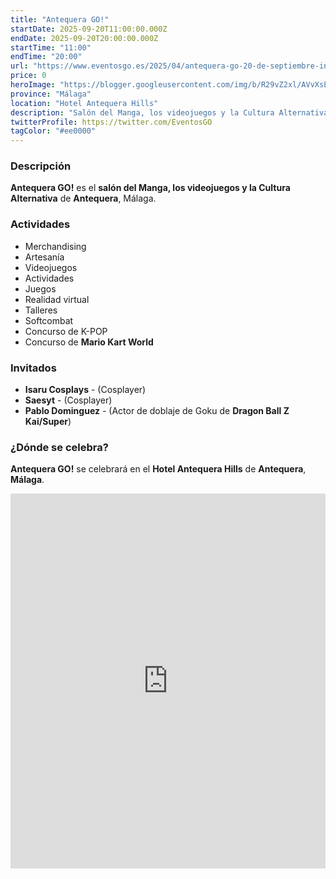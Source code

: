 ```yaml
---
title: "Antequera GO!"
startDate: 2025-09-20T11:00:00.000Z
endDate: 2025-09-20T20:00:00.000Z
startTime: "11:00"
endTime: "20:00"
url: "https://www.eventosgo.es/2025/04/antequera-go-20-de-septiembre-invitados.html"
price: 0
heroImage: "https://blogger.googleusercontent.com/img/b/R29vZ2xl/AVvXsEhPKGUShnd9M63xCX7MLp4BdmB8QdZBJ98UaQEEkb5N3jgJjI-tow9jcIMKJSm8Vjo9_NUd2r_A0dAUHL5kX0YvQl-pLxCBd0VnWTNSLXMbMEUud2LN-A03caxQSbuHyOpr1gJ1-fRA6WZOCQuDzdRt0_yXNxEX0eI8EXA6J_nkx8qWjxDZ-OMZqtf2MveS/s600/poster%20previo.jpg"
province: "Málaga"
location: "Hotel Antequera Hills"
description: "Salón del Manga, los videojuegos y la Cultura Alternativa de Antequera"
twitterProfile: https://twitter.com/EventosGO
tagColor: "#ee0000"
---
```


### Descripción

**Antequera GO!** es el **salón del Manga, los videojuegos y la Cultura Alternativa** de **Antequera**, Málaga.

### Actividades

+ Merchandising
+ Artesanía
+ Videojuegos
+ Actividades
+ Juegos
+ Realidad virtual
+ Talleres
+ Softcombat
+ Concurso de K-POP
+ Concurso de **Mario Kart World**

### Invitados

+ **Isaru Cosplays** - (Cosplayer)
+ **Saesyt** - (Cosplayer)
+ **Pablo Dominguez** - (Actor de doblaje de Goku de **Dragon Ball Z Kai/Super**)

### ¿Dónde se celebra?

**Antequera GO!** se celebrará en el **Hotel Antequera Hills** de **Antequera**, **Málaga**.
<iframe src="https://www.google.com/maps/embed?pb=!1m18!1m12!1m3!1d12742.248075266822!2d-4.585212360075856!3d37.020243826017!2m3!1f0!2f0!3f0!3m2!1i1024!2i768!4f13.1!3m3!1m2!1s0xd72901762c2fd2f%3A0x311f0b31cf8ce6d3!2sHotel%20Antequera%20Hills!5e0!3m2!1ses!2ses!4v1756721524083!5m2!1ses!2ses" width="100%" height="600" style="border:0;" allowfullscreen="" loading="lazy" referrerpolicy="no-referrer-when-downgrade"></iframe>
